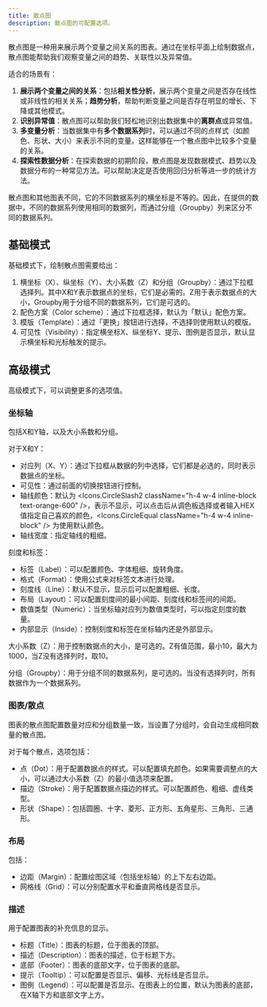 ```yaml
---
title: 散点图
description: 散点图的可配置选项。
---
```


散点图是一种用来展示两个变量之间关系的图表。通过在坐标平面上绘制数据点，散点图能帮助我们观察变量之间的趋势、关联性以及异常值。

适合的场景有：

1. **展示两个变量之间的关系**：包括**相关性分析**，展示两个变量之间是否存在线性或非线性的相关关系；**趋势分析**，帮助判断变量之间是否存在明显的增长、下降或其他模式。
2. **识别异常值**：散点图可以帮助我们轻松地识别出数据集中的**离群点**或异常值。
3. **多变量分析**：当数据集中有**多个数据系列**时，可以通过不同的点样式（如颜色、形状、大小）来表示不同的变量。这样能够在一个散点图中比较多个变量的关系。
4. **探索性数据分析**：在探索数据的初期阶段，散点图是发现数据模式、趋势以及数据分布的一种常见方法。可以帮助决定是否使用回归分析等进一步的统计方法。

散点图和其他图表不同，它的不同数据系列的横坐标是不等的。因此，在提供的数据中，不同的数据系列使用相同的数据列，而通过分组（Groupby）列来区分不同的数据系列。

## 基础模式

基础模式下，绘制散点图需要给出：

1. 横坐标（X）、纵坐标（Y）、大小系数（Z）和分组（Groupby）：通过下拉框选择列。其中X和Y表示数据点的坐标，它们是必需的。Z用于表示数据点的大小，Groupby用于分组不同的数据系列，它们是可选的。
2. 配色方案（Color scheme）：通过下拉框选择，默认为「默认」配色方案。
3. 模版（Template）：通过「更换」按钮进行选择，不选择则使用默认的模版。
4. 可见性（Visibility）：指定横坐标X、纵坐标Y、提示、图例是否显示，默认显示横坐标和光标触发的提示。

## 高级模式

高级模式下，可以调整更多的选项值。

### 坐标轴

包括X和Y轴，以及大小系数和分组。

对于X和Y：

- 对应列（X、Y）：通过下拉框从数据的列中选择，它们都是必选的，同时表示数据点的坐标。
- 可见性：通过前面的切换按钮进行控制。
- 轴线颜色：默认为 <Icons.CircleSlash2 className="h-4 w-4 inline-block text-orange-600" />，表示不显示，可以点击后从调色板选择或者输入HEX值指定自己喜欢的颜色，<Icons.CircleEqual className="h-4 w-4 inline-block" /> 为使用默认颜色。
- 轴线宽度：指定轴线的粗细。

刻度和标签：

- 标签（Label）：可以配置颜色、字体粗细、旋转角度。
- 格式（Format）：使用公式来对标签文本进行处理。
- 刻度线（Line）：默认不显示，显示后可以配置粗细、长度。
- 布局（Layout）：可以配置刻度间的最小间距、刻度线和标签间的间距。
- 数值类型（Numeric）：当坐标轴对应列为数值类型时，可以指定刻度的数量。
- 内部显示（Inside）：控制刻度和标签在坐标轴内还是外部显示。

大小系数（Z）：用于控制数据点的大小，是可选的。Z有值范围，最小10，最大为1000，当Z没有选择列时，取10。

分组（Groupby）：用于分组不同的数据系列，是可选的。当没有选择列时，所有数据作为一个数据系列。

### 图表/散点

图表的散点图配置数量对应和分组数量一致，当设置了分组时，会自动生成相同数量的散点图。

对于每个散点，选项包括：

- 点（Dot）：用于配置数据点的样式。可以配置填充颜色。如果需要调整点的大小，可以通过大小系数（Z）的最小值选项来配置。
- 描边（Stroke）：用于配置数据点描边的样式。可以配置颜色、粗细、虚线类型。
- 形状（Shape）：包括圆圈、十字、菱形、正方形、五角星形、三角形、三通形。

### 布局

包括：

- 边距（Margin）：配置绘图区域（包括坐标轴）的上下左右边距。
- 网格线（Grid）：可以分别配置水平和垂直网格线是否显示。

### 描述

用于配置图表的补充信息的显示。

- 标题（Title）：图表的标题，位于图表的顶部。
- 描述（Description）：图表的描述，位于标题下方。
- 底部（Footer）：图表的底部文字，位于图表的底部。
- 提示（Tooltip）：可以配置是否显示、偏移、光标线是否显示。
- 图例（Legend）：可以配置是否显示、在图表上的位置，默认为图表的底部，在X轴下方和底部文字上方。

